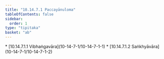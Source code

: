 ```yaml
---
title: "10.14.7.1 Paccayānuloma"
tableOfContents: false
sidebar:
  order: 1
type: "tipitaka"
basket: "ab"
---
```



<DynamicBreadcrumb />



<TableOfContents>
* [10.14.7.1.1 Vibhaṅgavāra](10-14-7-1/10-14-7-1-1)
* [10.14.7.1.2 Saṅkhyāvāra](10-14-7-1/10-14-7-1-2)
</TableOfContents>